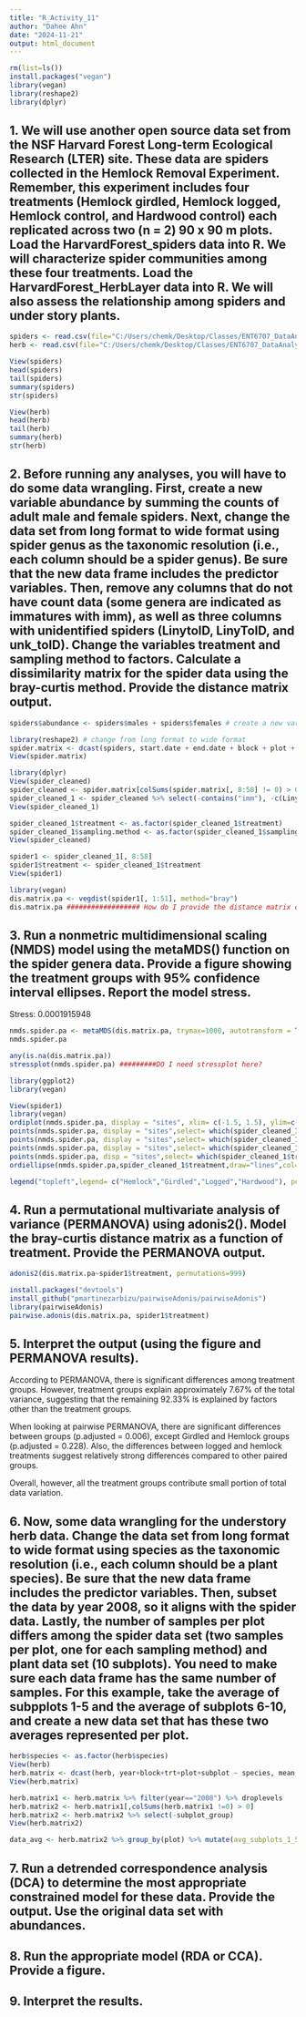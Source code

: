 ```yaml
---
title: "R_Activity_11"
author: "Dahee Ahn"
date: "2024-11-21"
output: html_document
---
```

```r
rm(list=ls())
install.packages("vegan")
library(vegan)
library(reshape2)
library(dplyr)
```

## 1. We will use another open source data set from the NSF Harvard Forest Long-term Ecological Research (LTER) site. These data are spiders collected in the Hemlock Removal Experiment. Remember, this experiment includes four treatments (Hemlock girdled, Hemlock logged, Hemlock control, and Hardwood control) each replicated across two (n = 2) 90 x 90 m plots. Load the HarvardForest_spiders data into R. We will characterize spider communities among these four treatments. Load the HarvardForest_HerbLayer data into R. We will also assess the relationship among spiders and under story plants.
```r
spiders <- read.csv(file="C:/Users/chemk/Desktop/Classes/ENT6707_DataAnalysis/week14/Data/HarvardForest_spiders.csv", header=T, na.strings=c("", ".", "NA"))
herb <- read.csv(file="C:/Users/chemk/Desktop/Classes/ENT6707_DataAnalysis/week14/Data/HarvardForest_HerbLayer.csv", header=T, na.strings=c("", ".", "NA"))
```

```r
View(spiders)
head(spiders)
tail(spiders)
summary(spiders)
str(spiders)
```

```r
View(herb)
head(herb)
tail(herb)
summary(herb)
str(herb)
```

## 2. Before running any analyses, you will have to do some data wrangling. First, create a new variable abundance by summing the counts of adult male and female spiders. Next, change the data set from long format to wide format using spider genus as the taxonomic resolution (i.e., each column should be a spider genus). Be sure that the new data frame includes the predictor variables. Then, remove any columns that do not have count data (some genera are indicated as immatures with imm), as well as three columns with unidentified spiders (LinytoID, LinyToID, and unk_toID). Change the variables treatment and sampling method to factors. Calculate a dissimilarity matrix for the spider data using the bray-curtis method. Provide the distance matrix output.

```r
spiders$abundance <- spiders$males + spiders$females # create a new variable
```

```r
library(reshape2) # change from long format to wide format
spider.matrix <- dcast(spiders, start.date + end.date + block + plot + treatment + replicate + sampling.method ~ genus, sum, value.var = "abundance", na.rm =TRUE)
View(spider.matrix)
```

```r
library(dplyr)
View(spider_cleaned)
spider_cleaned <- spider.matrix[colSums(spider.matrix[, 8:58] != 0) > 0, ]
spider_cleaned_1 <- spider_cleaned %>% select(-contains("imm"), -c(LinytoID, LinyToID, unk_toID))
View(spider_cleaned_1)
```

```r
spider_cleaned_1$treatment <- as.factor(spider_cleaned_1$treatment)
spider_cleaned_1$sampling.method <- as.factor(spider_cleaned_1$sampling.method)
View(spider_cleaned)
```

```r
spider1 <- spider_cleaned_1[, 8:58]
spider1$treatment <- spider_cleaned_1$treatment
View(spider1)
```

```r
library(vegan)
dis.matrix.pa <- vegdist(spider1[, 1:51], method="bray")
dis.matrix.pa ################## How do I provide the distance matrix output????????????
```





## 3. Run a nonmetric multidimensional scaling (NMDS) model using the metaMDS() function on the spider genera data. Provide a figure showing the treatment groups with 95% confidence interval ellipses. Report the model stress.

Stress: 0.0001915948
```r
nmds.spider.pa <- metaMDS(dis.matrix.pa, trymax=1000, autotransform = TRUE, k=2)
nmds.spider.pa
```
```r
any(is.na(dis.matrix.pa))
stressplot(nmds.spider.pa) #########DO I need stressplot here?
```


```r
library(ggplot2)
library(vegan)
```

```r
View(spider1)
library(vegan)
ordiplot(nmds.spider.pa, display = "sites", xlim= c(-1.5, 1.5), ylim=c(-1.5, 1.5))
points(nmds.spider.pa, display = "sites",select= which(spider_cleaned_1$treatment=="HemlockControl"),pch=17,cex=1, col="#73D055FF")
points(nmds.spider.pa, display = "sites",select= which(spider_cleaned_1$treatment=="Girdled"),pch = 18,cex=1,col="#481567FF")
points(nmds.spider.pa, display = "sites",select= which(spider_cleaned_1$treatment=="Logged"),pch=15,cex=1,col="#2D708EFF")
points(nmds.spider.pa, disp = "sites",select= which(spider_cleaned_1$treatment=="HardwoodControl"),pch=16,cex=1, col="#FDE725FF")
ordiellipse(nmds.spider.pa,spider_cleaned_1$treatment,draw="lines",col=c("#73D055FF","#481567FF","#2D708EFF","#FDE725FF"), lwd=3,kind="sd",conf=0.90,label=FALSE)

legend("topleft",legend= c("Hemlock","Girdled","Logged","Hardwood"), pch=c(17,18,15,16),cex=1,bty="n",col=c("#73D055FF","#481567FF","#2D708EFF","#FDE725FF")
```



## 4. Run a permutational multivariate analysis of variance (PERMANOVA) using adonis2(). Model the bray-curtis distance matrix as a function of treatment. Provide the PERMANOVA output.
```r
adonis2(dis.matrix.pa~spider1$treatment, permutations=999)
```
```r
install.packages("devtools")
install_github("pmartinezarbizu/pairwiseAdonis/pairwiseAdonis")
library(pairwiseAdonis)
pairwise.adonis(dis.matrix.pa, spider1$treatment)
```


## 5. Interpret the output (using the figure and PERMANOVA results).

According to PERMANOVA, there is significant differences among treatment groups. However, treatment groups explain approximately 7.67% of  the total variance, suggesting that the remaining 92.33% is explained by factors other than the treatment groups. 

When looking at pairwise PERMANOVA, there are significant differences between groups (p.adjusted = 0.006), except Girdled and Hemlock groups (p.adjusted = 0.228). Also, the differences between logged and hemlock treatments suggest relatively strong differences compared to other paired groups.

Overall, however, all the treatment groups contribute small portion of total data variation.




## 6. Now, some data wrangling for the understory herb data. Change the data set from long format to wide format using species as the taxonomic resolution (i.e., each column should be a plant species). Be sure that the new data frame includes the predictor variables. Then, subset the data by year 2008, so it aligns with the spider data. Lastly, the number of samples per plot differs among the spider data set (two samples per plot, one for each sampling method) and plant data set (10 subplots). You need to make sure each data frame has the same number of samples. For this example, take the average of subpplots 1-5 and the average of subplots 6-10, and create a new data set that has these two averages represented per plot.

```r
herb$species <- as.factor(herb$species)
View(herb)
herb.matrix <- dcast(herb, year+block+trt+plot+subplot ~ species, mean, value.var="cover", fill=0)
View(herb.matrix)
```

```r
herb.matrix1 <- herb.matrix %>% filter(year=="2008") %>% droplevels
herb.matrix2 <- herb.matrix1[,colSums(herb.matrix1 !=0) > 0]
herb.matrix2 <- herb.matrix2 %>% select(-subplot_group)
View(herb.matrix2)

data_avg <- herb.matrix2 %>% group_by(plot) %>% mutate(avg_subplots_1_5 = mean(value[subplot %in% 1:5], na.rm = TRUE), avg_subplots_6_10 = mean(value[subplot %in% 6:10], na.rm = TRUE)) %>% select(-subplot)
```


## 7. Run a detrended correspondence analysis (DCA) to determine the most appropriate constrained model for these data. Provide the output. Use the original data set with abundances.

## 8. Run the appropriate model (RDA or CCA). Provide a figure.

## 9. Interpret the results.
